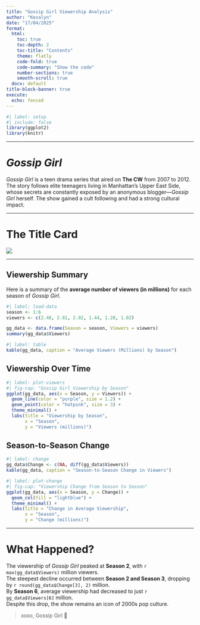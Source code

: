 ```yaml
---
title: "Gossip Girl Viewership Analysis"
author: "Kevalyn"
date: "17/04/2025"
format:
  html:
    toc: true
    toc-depth: 2
    toc-title: "Contents"
    theme: flatly
    code-fold: true
    code-summary: "Show the code"
    number-sections: true
    smooth-scroll: true
  docx: default
title-block-banner: true
execute:
  echo: fenced
---
```


```r
#| label: setup
#| include: false
library(ggplot2)
library(knitr)
```

------------------------------------------------------------------------

# *Gossip Girl*

*Gossip Girl* is a teen drama series that aired on **The CW** from 2007 to 2012. The story follows elite teenagers living in Manhattan’s Upper East Side, whose secrets are constantly exposed by an anonymous blogger—*Gossip Girl* herself. The show gained a cult following and had a strong cultural impact.

------------------------------------------------------------------------

# The Title Card

![](https://upload.wikimedia.org/wikipedia/commons/thumb/6/64/Gossip_girl_titlecard.svg/500px-Gossip_girl_titlecard.svg.png)

------------------------------------------------------------------------

::: {.panel-tabset}

## Viewership Summary

Here is a summary of the **average number of viewers (in millions)** for each season of *Gossip Girl*.

```r
#| label: load-data
season <- 1:6
viewers <- c(2.48, 2.81, 2.02, 1.44, 1.28, 1.02)

gg_data <- data.frame(Season = season, Viewers = viewers)
summary(gg_data$Viewers)
```

```r
#| label: table
kable(gg_data, caption = "Average Viewers (Millions) by Season")
```

## Viewership Over Time

```r
#| label: plot-viewers
#| fig-cap: "Gossip Girl Viewership by Season"
ggplot(gg_data, aes(x = Season, y = Viewers)) +
  geom_line(color = "purple", size = 1.2) +
  geom_point(color = "hotpink", size = 3) +
  theme_minimal() +
  labs(title = "Viewership by Season",
       x = "Season",
       y = "Viewers (millions)")
```

## Season-to-Season Change

```r
#| label: change
gg_data$Change <- c(NA, diff(gg_data$Viewers))
kable(gg_data, caption = "Season-to-Season Change in Viewers")
```

```r
#| label: plot-change
#| fig-cap: "Viewership Change from Season to Season"
ggplot(gg_data, aes(x = Season, y = Change)) +
  geom_col(fill = "lightblue") +
  theme_minimal() +
  labs(title = "Change in Average Viewership",
       x = "Season",
       y = "Change (millions)")
```

:::

------------------------------------------------------------------------

# What Happened?

The viewership of *Gossip Girl* peaked at **Season 2**, with `r max(gg_data$Viewers)` million viewers.  
The steepest decline occurred between **Season 2 and Season 3**, dropping by `r round(gg_data$Change[3], 2)` million.  
By **Season 6**, average viewership had decreased to just `r gg_data$Viewers[6]` million.  
Despite this drop, the show remains an icon of 2000s pop culture.

> xoxo, Gossip Girl 💋
